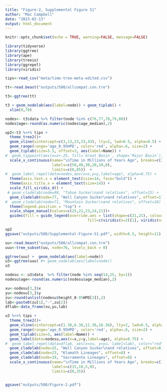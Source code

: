 ```yaml
---
title: "Figure-2, Supplemental Figure S1"
author: "Mac Campbell"
date: "2023-02-13"
output: html_document
---
```


```r
knitr::opts_chunk$set(echo = TRUE, warning=FALSE, message=FALSE)
```

```r
library(tidyverse)
library(ggtree)
library(ape)
library(treeio)
library(ggrepel)
library(viridis)
```

```r
tips<-read_csv("meta/time-tree-meta-edited.csv")
```

```r
tt<-read.beast("outputs/500/allcompat.con.tre")

t3<-ggtree(tt)

t3 + geom_nodelab(aes(label=node)) + geom_tiplab() +
  xlim(0,70)
```

```r
nodes<- t3$data %>% filter(node %in% c(76,77,78,79,80)) 
nodes$age<-round(as.numeric(nodes$age_median),2)

```

```r
up2<-t3 %<+% tips +
  theme_tree2()+
  geom_vline(xintercept=c(3,13,23,33,43), lty=2, lwd=0.5, alpha=0.5) +
  geom_range(range='age_0.95HPD', color='red', alpha=.6, size=2) +
  geom_tiplab(size=3.5, offset=3, aes(label=Name)) +
#  geom_tippoint(aes(x=x+.25, fill=`Great Basin`, shape=`Major Basin`), cex=2.5) +
  scale_x_continuous(name="\nTime in Millions of Years Ago", breaks=c(3,13,23,33,43,53), 
                     labels=c(50,40,30,20,10,0),
                     limits=c(0,85))  +
#  geom_label_repel(data=nodes,aes(x=x,y=y,label=age), alpha=0.75) +
  theme(axis.text.x = element_text(size=14, face="bold")) +
  theme(axis.title.x = element_text(size=14)) +
  scale_fill_viridis_d() +
 # geom_cladelab(node=90, "Tahoe Sucker\nand relatives", offset=15) +
  geom_cladelab(node=77, "Wall Canyon Sucker\nand relatives", offset=17) +
#  geom_cladelab(node=71, "Mountain Sucker\nand relatives", offset=18) +
  theme(legend.position = "top") +
  scale_shape_manual(values=c(25,22,23,24,21))+
  guides(fill = guide_legend(override.aes = list(shape=c(21,21), colour="black", 
                                     fill=c(viridis(n=2)[1], viridis(n=2)[2])))) 

up2
ggsave("outputs/500/Supplemental-Figure-S1.pdf", width=8.5, height=11)
```

```r
uu<-read.beast("outputs/500/allcompat.con.tre")
uuu<-tree_subset(uu, node=76, levels_back = 0)

ggtree(uuu) +  geom_nodelab(aes(label=node))
u3<-ggtree(uuu) #+ geom_nodelab(aes(label=node))
u3

nodesu <- u3$data  %>% filter(node %in% seq(14,25, by=1))
nodesu$age<-round(as.numeric(nodesu$age_median),2)

xu<-nodesu[3,]$x
yu<-nodesu[3,]$y
zu<-round(unlist(nodesu$height_0.95HPD[3]),2)
lab<-paste0(zu[1],"-",zu[2])
dflab<-data_frame(xu,yu,lab)
```

```r
u3 %<+% tips +
  theme_tree2()+
  geom_vline(xintercept=c(1.36,6.36,11.36,16.36), lty=2, lwd=0.5, alpha=0.5) +
  geom_range(range='age_0.95HPD', color='red', alpha=.6, size=2) +
  geom_tiplab(size=3, aes(label=Name)) +
  geom_label(data=nodesu,aes(x=x,y=y,label=age), alpha=0.75) +
#  geom_label_repel(data=dflab, aes(x=xu, y=yu, label=lab), color="red", alpha=0.75) +
  geom_cladelab(node=15, "Wall Canyon Sucker\nand relatives", offset=8) +
  geom_cladelab(node=23, "Klamath Lineages", offset=8) +
  geom_cladelab(node=19, "Sacramento Lineages", offset=8) +
  scale_x_continuous(name="\nTime in Millions of Years Ago", breaks=c(1.36,6.36,11.36,16.36), 
                     labels=c(15,10,5,0),
                     limits=c(0,35))  


ggsave("outputs/500/Figure-2.pdf")
```
